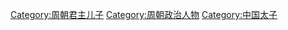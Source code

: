 [[Category:周朝君主儿子|Category:周朝君主儿子]]
[[Category:周朝政治人物|Category:周朝政治人物]]
[[Category:中国太子|Category:中国太子]]